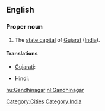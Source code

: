 ==English==
{{wikipedia}}

===Proper noun===
{{en-proper-noun}}

# The [[state capital]] of [[Gujarat]] ([[India]]).

====Translations====
{{trans-top|Gandhinagar}}
* [[Gujarati]]: {{t|gu|ગાંધીનગર|sc=Gujr|tr=gā̃dhīnagar}}
{{trans-mid}}
* Hindi: {{t|hi|गाँधीनगर|sc=Deva|tr=gā̃ndhīnagar}}
{{trans-bottom}}

[[Category:Cities]]
[[Category:India]]

[[hu:Gandhinagar]]
[[nl:Gandhinagar]]